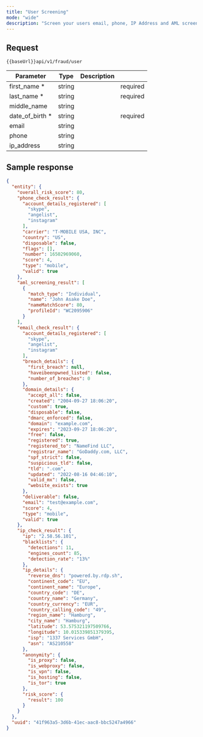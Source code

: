 ```yaml
---
title: "User Screening"
mode: "wide"
description: "Screen your users email, phone, IP Address and AML screening by via PEP, OFAC, , Sanction and Adverse media across 200+ countries and 42800+ databases before onboarding them"
---
```


## Request

```text [GET]
{{baseUrl}}api/v1/fraud/user
```

| Parameter | Type | Description |  |
| --- | --- | --- | --- |
| first\_name \* | string |  | required |
| last\_name \* | string |  | required |
| middle\_name | string |  |  |
| date\_of\_birth \* | string |  | required |
| email | string |  |  |
| phone | string |  |  |
| ip\_address | string |  |  |

## Sample response

```json Response
{
  "entity": {
    "overall_risk_score": 80,
    "phone_check_result": {
      "account_details_registered": [
        "skype",
        "angelist",
        "instagram"
      ],
      "carrier": "T-MOBILE USA, INC",
      "country": "US",
      "disposable": false,
      "flags": [],
      "number": 16502969060,
      "score": 4,
      "type": "mobile",
      "valid": true
    },
    "aml_screening_result": [
      {
        "match_type": "Individual",
        "name": "John Asake Doe",
        "nameMatchScore": 80,
        "profileId": "WC2095906"
      }
    ],
    "email_check_result": {
      "account_details_registered": [
        "skype",
        "angelist",
        "instagram"
      ],
      "breach_details": {
        "first_breach": null,
        "haveibeenpwned_listed": false,
        "number_of_breaches": 0
      },
      "domain_details": {
        "accept_all": false,
        "created": "2004-09-27 18:06:20",
        "custom": true,
        "disposable": false,
        "dmarc_enforced": false,
        "domain": "example.com",
        "expires": "2023-09-27 18:06:20",
        "free": false,
        "registered": true,
        "registered_to": "NameFind LLC",
        "registrar_name": "GoDaddy.com, LLC",
        "spf_strict": false,
        "suspicious_tld": false,
        "tld": ".com",
        "updated": "2022-08-16 04:46:10",
        "valid_mx": false,
        "website_exists": true
      },
      "deliverable": false,
      "email": "test@example.com",
      "score": 4,
      "type": "mobile",
      "valid": true
    },
    "ip_check_result": {
      "ip": "2.58.56.101",
      "blacklists": {
        "detections": 11,
        "engines_count": 85,
        "detection_rate": "13%"
      },
      "ip_details": {
        "reverse_dns": "powered.by.rdp.sh",
        "continent_code": "EU",
        "continent_name": "Europe",
        "country_code": "DE",
        "country_name": "Germany",
        "country_currency": "EUR",
        "country_calling_code": "49",
        "region_name": "Hamburg",
        "city_name": "Hamburg",
        "latitude": 53.575321197509766,
        "longitude": 10.015339851379395,
        "isp": "1337 Services GmbH",
        "asn": "AS210558"
      },
      "anonymity": {
        "is_proxy": false,
        "is_webproxy": false,
        "is_vpn": false,
        "is_hosting": false,
        "is_tor": true
      },
      "risk_score": {
        "result": 100
      }
    }
  },
  "uuid": "41f963a5-3d6b-41ec-aac8-bbc5247a4966"
}
```